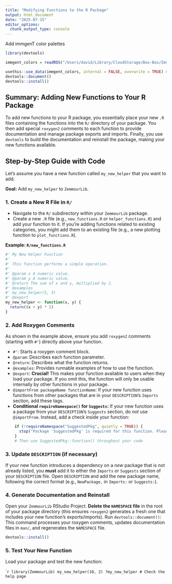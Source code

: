 ```yaml
---
title: "Modifying Functions to the R Package"
output: html_document
date: "2025-07-15"
editor_options: 
  chunk_output_type: console
---
```



Add immgenT color palettes
```r
library(devtools)

immgent_colors = readRDS("/Users/david/Library/CloudStorage/Box-Box/ZemmourLab_David/ZemmourLib/data/immgent_color_palettes_list_20250709.Rds")

usethis::use_data(immgent_colors, internal = FALSE, overwrite = TRUE) # internal = FALSE makes it externally available
devtools::document()
devtools::install()
```

## Summary: Adding New Functions to Your R Package

To add new functions to your R package, you essentially place your new `.R` files containing the functions into the `R/` directory of your package. You then add special `roxygen2` comments to each function to provide documentation and manage package exports and imports. Finally, you use `devtools` to build the documentation and reinstall the package, making your new functions available.

## Step-by-Step Guide with Code

Let's assume you have a new function called `my_new_helper` that you want to add.

**Goal:** Add `my_new_helper` to `ZemmourLib`.

### 1. Create a New R File in `R/`

* Navigate to the `R/` subdirectory within your `ZemmourLib` package.
* Create a new `.R` file (e.g., `new_functions.R` or `helper_functions.R`) and add your function to it. If you're adding functions related to existing categories, you might add them to an existing file (e.g., a new plotting function to `plot_functions.R`).

**Example: `R/new_functions.R`**

```r
#' My New Helper Function
#'
#' This function performs a simple operation.
#'
#' @param x A numeric value.
#' @param y A numeric value.
#' @return The sum of x and y, multiplied by 2.
#' @examples
#' my_new_helper(5, 3)
#' @export
my_new_helper <- function(x, y) {
  return((x + y) * 2)
}
```

### 2. Add Roxygen Comments

As shown in the example above, ensure you add `roxygen2` comments (starting with `#'`) directly above your function.

* `#'`: Starts a roxygen comment block.
* `@param`: Describes each function parameter.
* `@return`: Describes what the function returns.
* `@examples`: Provides runnable examples of how to use the function.
* `@export`: **Crucial!** This makes your function available to users when they load your package. If you omit this, the function will only be usable internally by other functions in your package.
* `@importFrom packageName functionName`: If your new function uses functions from other packages that are in your `DESCRIPTION`'s `Imports` section, add these tags.
* **Conditional `requireNamespace()` for `Suggests`:** If your new function uses a package from your `DESCRIPTION`'s `Suggests` section, do *not* use `@importFrom`. Instead, add a check inside your function:

```r
    if (!requireNamespace("SuggestedPkg", quietly = TRUE)) {
      stop("Package 'SuggestedPkg' is required for this function. Please install it with install.packages('SuggestedPkg').", call. = FALSE)
    }
    # Then use SuggestedPkg::function() throughout your code
```

### 3. Update `DESCRIPTION` (if necessary)

If your new function introduces a dependency on a *new* package that is not already listed, you **must** add it to either the `Imports` or `Suggests` section of your `DESCRIPTION` file.
Open `DESCRIPTION` and add the new package name, following the correct format (e.g., `NewPackage,` in `Imports:` or `Suggests:`).

### 4. Generate Documentation and Reinstall

Open your `ZemmourLib` RStudio Project.
**Delete the `NAMESPACE` file** in the root of your package directory (this ensures `roxygen2` generates a fresh one that includes your new function's exports/imports).
Run `devtools::document()`: This command processes your roxygen comments, updates documentation files in `man/`, and regenerates the `NAMESPACE` file.

```r
devtools::install()
```

### 5. Test Your New Function

Load your package and test the new function:

````r
library(ZemmourLib)
my_new_helper(10, 2)
?my_new_helper # Check the help page
```




